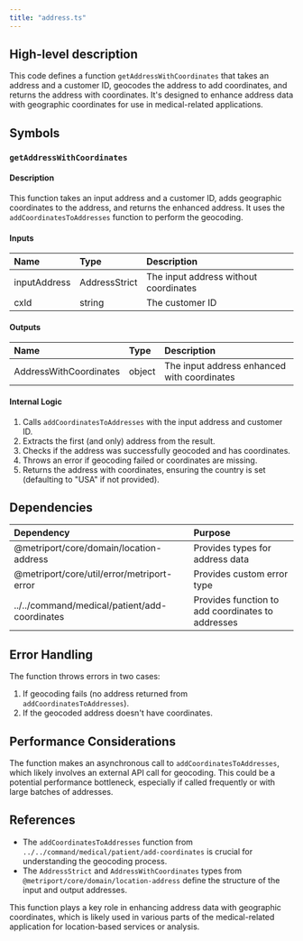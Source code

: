 ```yaml
---
title: "address.ts"
---
```


## High-level description
This code defines a function `getAddressWithCoordinates` that takes an address and a customer ID, geocodes the address to add coordinates, and returns the address with coordinates. It's designed to enhance address data with geographic coordinates for use in medical-related applications.

## Symbols

### `getAddressWithCoordinates`
#### Description
This function takes an input address and a customer ID, adds geographic coordinates to the address, and returns the enhanced address. It uses the `addCoordinatesToAddresses` function to perform the geocoding.

#### Inputs
| Name | Type | Description |
|:-----|:-----|:------------|
| inputAddress | AddressStrict | The input address without coordinates |
| cxId | string | The customer ID |

#### Outputs
| Name | Type | Description |
|:-----|:-----|:------------|
| AddressWithCoordinates | object | The input address enhanced with coordinates |

#### Internal Logic
1. Calls `addCoordinatesToAddresses` with the input address and customer ID.
2. Extracts the first (and only) address from the result.
3. Checks if the address was successfully geocoded and has coordinates.
4. Throws an error if geocoding failed or coordinates are missing.
5. Returns the address with coordinates, ensuring the country is set (defaulting to "USA" if not provided).

## Dependencies
| Dependency | Purpose |
|:-----------|:--------|
| @metriport/core/domain/location-address | Provides types for address data |
| @metriport/core/util/error/metriport-error | Provides custom error type |
| ../../command/medical/patient/add-coordinates | Provides function to add coordinates to addresses |

## Error Handling
The function throws errors in two cases:
1. If geocoding fails (no address returned from `addCoordinatesToAddresses`).
2. If the geocoded address doesn't have coordinates.

## Performance Considerations
The function makes an asynchronous call to `addCoordinatesToAddresses`, which likely involves an external API call for geocoding. This could be a potential performance bottleneck, especially if called frequently or with large batches of addresses.

## References
- The `addCoordinatesToAddresses` function from `../../command/medical/patient/add-coordinates` is crucial for understanding the geocoding process.
- The `AddressStrict` and `AddressWithCoordinates` types from `@metriport/core/domain/location-address` define the structure of the input and output addresses.

This function plays a key role in enhancing address data with geographic coordinates, which is likely used in various parts of the medical-related application for location-based services or analysis.